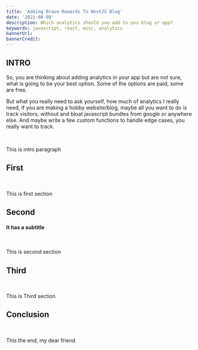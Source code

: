 ```yaml
---
title: 'Adding Brave Rewards To NextJS Blog'
date: '2021-08-09'
description: Which analytics should you add to you blog or app?
keywords: javascript, react, misc, analytics
bannerUrl:
bannerCredit:
---
```


<GlobalWrapper>

<SectionWrapper title="intro">

## INTRO

So, you are thinking about adding analytics in your app but are not sure,
what is going to be your best option. Some of the options are paid, some are free.

But what you really need to ask yourself, how much of analytics I really need,
if you are making a hobby website/blog, maybe all you want to do is track visitors,
without and bloat javascript bundles from google or anywhere else.
And maybe write a few custom functions to handle edge cases, you really want to track.

<br />

This is intro paragraph

</SectionWrapper>

<SectionWrapper title="first">

## First

<br />

This is first section

</SectionWrapper>

<SectionWrapper title="second">

## Second

#### It has a subtitle

<br />

This is second section

</SectionWrapper>

<SectionWrapper title="Third">

## Third

<br />

This is Third section

</SectionWrapper>

<SectionWrapper title="conclusion">

## Conclusion

<br />

This the end, my dear friend

</SectionWrapper>

</GlobalWrapper>
